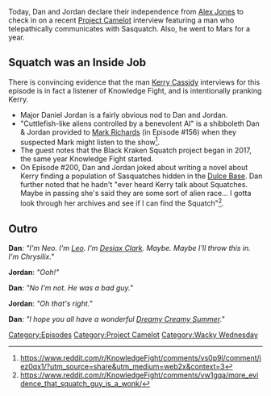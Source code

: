 {{Episode
    | title           = For Squatch, There Are No Heroes
    | caption         = [https://knowledgefight.libsyn.com/698-for-squatch-there-are-no-heroes Listen to this episode on Libsyn]
    | episodeNumber   = 698
    | length          = 01:31:20
    | airDate         = July 4, 2022
    | episodeType     = [[:Category:Project Camelot|Project Camelot]], [[:Category:Wacky Wednesday|Wacky Wednesday]]
    | previousEpisode = [[697: June 29, 2022]]
    | nextEpisode     = [[699: July 4-5, 2022]]
}}

{{Stub}}

Today, Dan and Jordan declare their independence from [[Alex Jones]] to check in on a recent [[Project Camelot]] interview featuring a man who telepathically communicates with Sasquatch. Also, he went to Mars for a year.

== Squatch was an Inside Job ==

There is convincing evidence that the man [[Kerry Cassidy]] interviews for this episode is in fact a listener of Knowledge Fight, and is intentionally pranking Kerry.

*Major Daniel Jordan is a fairly obvious nod  to Dan and Jordan.
*"Cuttlefish-like aliens controlled by a benevolent AI" is a shibboleth Dan & Jordan provided to [[Mark Richards]] (in Episode #156) when they suspected Mark might listen to the show<ref>https://www.reddit.com/r/KnowledgeFight/comments/vs0p9l/comment/iez0qx1/?utm_source=share&utm_medium=web2x&context=3</ref>.
*The guest notes that the Black Kraken Squatch project began in 2017, the same year Knowledge Fight started.
*On Episode #200, Dan and Jordan joked about writing a novel about Kerry finding a population of Sasquatches hidden in the [https://en.wikipedia.org/wiki/Dulce_Base Dulce Base]. Dan further noted that he hadn't "ever heard Kerry talk about Squatches. Maybe in passing she's said they are some sort of alien race... I gotta look through her archives and see if I can find the Squatch"<ref>https://www.reddit.com/r/KnowledgeFight/comments/vw1gqa/more_evidence_that_squatch_guy_is_a_wonk/</ref>.

==Outro==

'''Dan''': ''"I'm Neo. I'm [[leo Zagami|Leo]]. I'm [[Desiax Clark]]. Maybe. Maybe I'll throw this in. I'm Chrysilix."''

'''Jordan''': ''"Ooh!"''

'''Dan''': ''"No I'm not. He was a bad guy."''

'''Jordan''': ''"Oh that's right."''

'''Dan''': ''"I hope you all have a wonderful [[Dreamy Creamy Summer]]."''

[[Category:Episodes]]
[[Category:Project Camelot]]
[[Category:Wacky Wednesday]]

